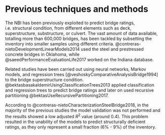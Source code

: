 # Previous techniques and methods

The NBI has been previously exploited to predict bridge ratings, i.e. structural condition, from different elements such as deck, superstructure, substructure,  or culvert. The vast amount of data available, totalling more than 600,000 bridges, has been tackled by subsetting the inventory into smaller samples using different criteria. @contreras-nietoDevelopmentLinearModels2014 used the steel and prestressed concrete bridges in Oklahoma, while @saeedPerformanceEvaluationLife2017 worked on the Indiana database.

Related studies have been carried out using neural networks, Markov models, and regression trees [@veshoskyComparativeAnalysisBridge1994] to the bridge superstructure condition. @bektasbasakaldemirUsingClassificationTrees2013 applied classification and regression trees to predict bridge ratings and later on used recursive partitioning @bektasUseRecursivePartitioning2017. 

According to @contreras-nietoCharacterizationSteelBridge2018, in the majority of the previous studies the model validation was not performed and the results showed a low adjusted $R^2$ value (around 0.4). This problem resulted in the unability of the models to predict structurally deficient ratings, as they only represent a small fraction (6% - 9%) of the inventory.
